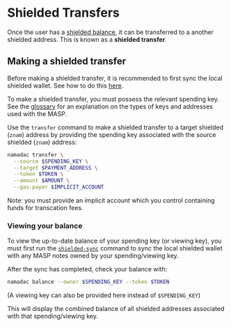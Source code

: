
# Shielded Transfers

Once the user has a [shielded balance](./shielding.mdx), it can be transferred to a another shielded address. This is known as a __shielded transfer__.

## Making a shielded transfer

Before making a shielded transfer, it is recommended to first sync the local shielded wallet. See how to do this [here](shielded-sync.mdx).

To make a shielded transfer, you must possess the relevant spending key. See the [glossary](./glossary.mdx) for
an explanation on the types of keys and addresses used with the MASP.

Use the `transfer` command to make a shielded transfer to a target shielded (`znam`) address by providing the spending key associated with the source shielded (`znam`) address:

```bash copy
namadac transfer \
  --source $SPENDING_KEY \
  --target $PAYMENT_ADDRESS \
  --token $TOKEN \
  --amount $AMOUNT \
  --gas-payer $IMPLICIT_ACCOUNT
```
<Callout>
Note: you must provide an implicit account which you control containing funds for transcation fees.
</Callout>


### Viewing your balance
To view the up-to-date balance of your spending key (or viewing key), you must first run the [`shielded-sync`](shielded-sync.mdx) command to
sync the local shielded wallet with any MASP notes owned by your spending/viewing key.

After the sync has completed, check your balance with:
```bash copy
namadac balance --owner $SPENDING_KEY --token $TOKEN
```
(A viewing key can also be provided here instead of `$SPENDING_KEY`)  

This will display the combined balance of all shielded addresses associated with that spending/viewing key.